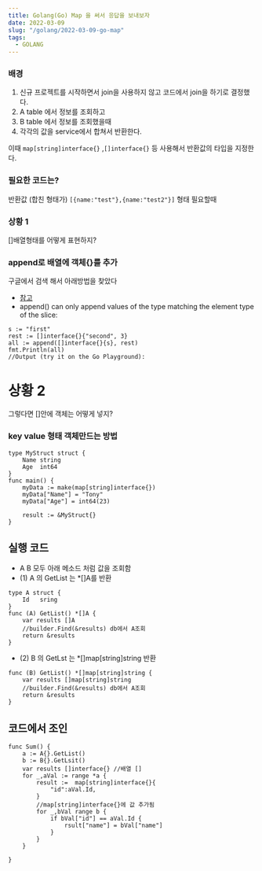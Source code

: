 ```yaml
---
title: Golang(Go) Map 을 써서 응답을 보내보자
date: 2022-03-09
slug: "/golang/2022-03-09-go-map"
tags:
  - GOLANG
---
```


###  배경
1. 신규 프로젝트를 시작하면서 join을 사용하지 않고 코드에서 join을 하기로 결정했다.
2. A table 에서 정보를 조회하고
3. B table 에서 정보를 조회했을때
4. 각각의 값을 service에서 합쳐서 반환한다.

이때 `map[string]interface{}` ,`[]interface{}` 등 사용해서
반환값의 타입을 지정한다.

###  필요한 코드는?
반환값 (합친 형태가)
`[{name:"test"},{name:"test2"}]` 형태  필요할때

###  상황 1
[]배열형태를 어떻게 표현하지?
### append로 배열에 객체{}를 추가

구글에서 검색 해서 아래방법을 찾았다
* [참고](https://stackoverflow.com/questions/34293572/golang-prepend-a-string-to-a-slice-interface)
* append() can only append values of the type matching the element type of the slice:
```
s := "first"
rest := []interface{}{"second", 3}
all := append([]interface{}{s}, rest)
fmt.Println(all)
//Output (try it on the Go Playground):
```
# 상황 2
그렇다면 []안에 객체는 어떻게 넣지?

### key value 형태 객체만드는 방법
```
type MyStruct struct {
    Name string
    Age  int64
}
func main() {
    myData := make(map[string]interface{})
    myData["Name"] = "Tony"
    myData["Age"] = int64(23)

    result := &MyStruct{}
}
```

## 실행 코드

* A B 모두 아래 메소드 처럼 값을 조회함
* (1) A 의 GetList 는 *[]A를 반환
```
type A struct {
    Id   sring
}
func (A) GetList() *[]A {
    var results []A
    //builder.Find(&results) db에서 A조회
	return &results
}
```

* (2) B 의 GetLst 는 *[]map[string]string 반환
```
func (B) GetList() *[]map[string]string {
	var results []map[string]string
    //builder.Find(&results) db에서 A조회
	return &results
}
```
## 코드에서 조인
```
func Sum() {
	a := A{}.GetList()
    b := B{}.GetLsit()
    var results []interface{} //배열 []
    for _,aVal := range *a {
        result :=  map[string]interface{}{
            "id":aVal.Id,
        }
        //map[string]interface{}에 값 추가됨
        for _,bVal range b {
            if bVal["id"] == aVal.Id {
                rsult["name"] = bVal["name"]
            }
        }
    }
    
}
```
